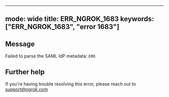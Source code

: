 
---
mode: wide
title: ERR_NGROK_1683
keywords: ["ERR_NGROK_1683", "error 1683"]
---

## Message
Failed to parse the SAML IdP metadata: `ERR`.




## Further help
If you're having trouble resolving this error, please reach out to [support@ngrok.com](mailto:support@ngrok.com?subject=Help%20with%20ERR_NGROK_1683)

